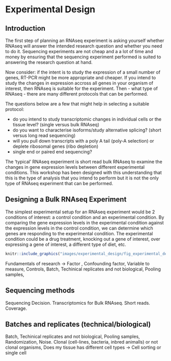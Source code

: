 

# Experimental Design

## Introduction

The first step of planning an RNAseq experiment is asking yourself whether RNAseq will answer the intended research question and whether you need to do it. Sequencing experiments are not cheap and a a lot of time and money by ensuring that the sequencing experiment performed is suited to answering the research question at hand. 

Now consider: if the intent is to study the expression of a small number of genes, RT-PCR might be more appropriate and cheaper. If you intend to study the changes in expression accross all genes in your organism of interest, then RNAseq is suitable for the experiment. Then - what type of RNAseq - there are many different protocols that can be performed.

The questions below are a few that might help in selecting a suitable protocol:

- do you intend to study transcriptomic changes in individual cells or the tissue level? (single versus bulk RNAseq)
- do you want to characterise isoforms/study alternative splicing? (short versus long read sequencing)
- will you pull down transcripts with a poly A tail (poly-A selection) or deplete ribosomal genes (ribo depletion)
- single end or paired end sequencing?


The 'typical' RNAseq experiment is short read bulk RNAseq to examine the changes in gene expression levels between different experimental conditions. This workshop has been designed with this understanding that this is the type of analysis that you intend to perform but it is not the only type of RNAseq experiment that can be performed.


## Designing a Bulk RNAseq Experiment

The simplest experimental setup for an RNAseq experiment would be 2 conditions of interest: a control condition and an experimental condition. By comparing the gene expression levels in the experimental condition against the expression levels in the control condition, we can determine which genes are responding to the experimental condition. The experimental condition could be a drug treatment, knocking out a gene of interest, over expressing a gene of interest, a different type of diet, etc.


```r
knitr::include_graphics("images/experimental_design/fig_experimental_design.png")
```

Fundamentals of research -> Factor , Confounding factor, Variable to measure, Controls, Batch, Techinical replicates and not biological, Pooling samples, 


## Sequencing methods

Sequencing Decision. Transcriptomics for Bulk RNAseq. Short reads. Coverage.


## Batches and replicates (technical/biological)


Batch, Techinical replicates and not biological, Pooling samples, Randomization, Noise. Clonal (cell-lines, bacteria, inbred animalls) or not clonal organisms, Does my tissue has different cell types -> Cell sorting or single cell


